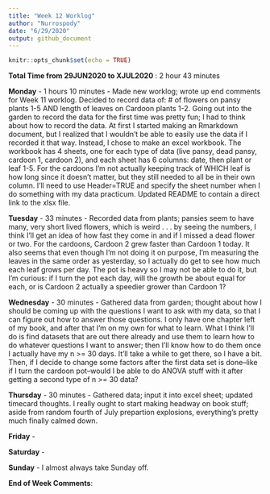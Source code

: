```yaml
---
title: "Week 12 Worklog"
author: "Nurrospody"
date: "6/29/2020"
output: github_document
---
```


```r
knitr::opts_chunk$set(echo = TRUE)
```

**Total Time from 29JUN2020 to XJUL2020** : 2 hour 43 minutes

**Monday** - 1 hours 10 minutes - Made new worklog; wrote up end comments for Week 11 worklog.  Decided to record data of: # of flowers on pansy plants 1-5 AND length of leaves on Cardoon plants 1-2.  Going out into the garden to record the data for the first time was pretty fun; I had to think about how to record the data.  At first I started making an Rmarkdown document, but I realized that I wouldn't be able to easily use the data if I recorded it that way.  Instead, I chose to make an excel workbook.  The workbook has 4 sheets, one for each type of data (live pansy, dead pansy, cardoon 1, cardoon 2), and each sheet has 6 columns: date, then plant or leaf 1-5.  For the cardoons I'm not actually keeping track of WHICH leaf is how long since it doesn't matter, but they still needed to all be in their own column.  I'll need to use Header=TRUE and specify the sheet number when I do something with my data practicum.  Updated README to contain a direct link to the xlsx file.

**Tuesday** - 33 minutes - Recorded data from plants; pansies seem to have many, very short lived flowers, which is weird . . . by seeing the numbers, I think I'll get an idea of how fast they come in and if I missed a dead flower or two.  For the cardoons, Cardoon 2 grew faster than Cardoon 1 today.  It also seems that even though I'm not doing it on purpose, I'm measuring the leaves in the same order as yesterday, so I actually do get to see how much each leaf grows per day.  The pot is heavy so I may not be able to do it, but I'm curious: if I turn the pot each day, will the growth be about equal for each, or is Cardoon 2 actually a speedier grower than Cardoon 1?

**Wednesday** - 30 minutes - Gathered data from garden; thought about how I should be coming up with the questions I want to ask with my data, so that I can figure out how to answer those questions.  I only have one chapter left of my book, and after that I'm on my own for what to learn.  What I think I'll do is find datasets that are out there already and use them to learn how to do whatever questions I want to answer; then I'll know how to do them once I actually have my n >= 30 days.  It'll take a while to get there, so I have a bit.  Then, if I decide to change some factors after the first data set is done--like if I turn the cardoon pot--would I be able to do ANOVA stuff with it after getting a second type of n >= 30 data?

**Thursday** - 30 minutes - Gathered data; input it into excel sheet; updated timecard thoughts.  I really ought to start making headway on book stuff; aside from random fourth of July prepartion explosions, everything's pretty much finally calmed down.

**Friday** - 

**Saturday** - 

**Sunday** - I almost always take Sunday off.

**End of Week Comments**:

 

